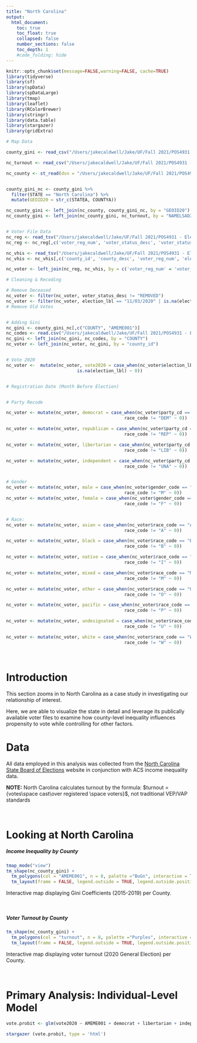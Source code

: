 ```yaml
---
title: "North Carolina"
output:
  html_document:
    toc: true
    toc_float: true
    collapsed: false
    number_sections: false
    toc_depth: 1
    #code_folding: hide
---
```


```r
knitr::opts_chunk$set(message=FALSE,warning=FALSE, cache=TRUE)
library(tidyverse)
library(sf)
library(spData)
library(spDataLarge)
library(tmap)
library(leaflet)
library(RColorBrewer)
library(stringr)
library(data.table)
library(stargazer)
library(gridExtra)
```

```r
# Map Data 

county_gini <- read_csv("/Users/jakecaldwell/Jake/UF/Fall 2021/POS4931 - Election Data Science/Assignments/Project/county_gini.csv")

nc_turnout <- read_csv("/Users/jakecaldwell/Jake/UF/Fall 2021/POS4931 - Election Data Science/Assignments/Project/nc_turnout.csv")

nc_county <- st_read(dsn = "/Users/jakecaldwell/Jake/UF/Fall 2021/POS4931 - Election Data Science/Assignments/Project/nc_county20.shp")


county_gini_nc <- county_gini %>%
  filter(STATE == "North Carolina") %>%
  mutate(GEOID20 = str_c(STATEA, COUNTYA))

nc_county_gini <- left_join(nc_county, county_gini_nc, by = "GEOID20")
nc_county_gini <- left_join(nc_county_gini, nc_turnout, by = "NAMELSAD20")


# Voter File Data
nc_reg <- read_tsv("/Users/jakecaldwell/Jake/UF/Fall 2021/POS4931 - Election Data Science/Assignments/Project/ncvoter_Statewide.txt", n_max = 1000000)
nc_reg <- nc_reg[,c('voter_reg_num', 'voter_status_desc', 'voter_status_reason_desc', 'race_code', 'ethnic_code', 'party_cd', 'gender_code', 'birth_age', 'registr_dt', 'county_id')]

nc_vhis <- read_tsv("/Users/jakecaldwell/Jake/UF/Fall 2021/POS4931 - Election Data Science/Assignments/Project/ncvhis_Statewide.txt", n_max = 1000000)
nc_vhis <- nc_vhis[,c('county_id', 'county_desc', 'voter_reg_num', 'election_lbl')]

nc_voter <- left_join(nc_reg, nc_vhis, by = c('voter_reg_num' = 'voter_reg_num', 'county_id' = 'county_id'))

# Cleaning & Recoding

# Remove Deceased 
nc_voter <- filter(nc_voter, voter_status_desc != "REMOVED")
nc_voter <- filter(nc_voter, election_lbl == "11/03/2020" | is.na(election_lbl))
# Remove Old Votes


# Adding Gini
nc_gini <- county_gini_nc[,c("COUNTY", "AMEME001")]
nc_codes <- read.csv("/Users/jakecaldwell/Jake/UF/Fall 2021/POS4931 - Election Data Science/Assignments/Project/nc_codes.csv")
nc_gini <- left_join(nc_gini, nc_codes, by = "COUNTY")
nc_voter <- left_join(nc_voter, nc_gini, by = "county_id")


# Vote 2020
nc_voter <-  mutate(nc_voter, vote2020 = case_when(nc_voter$election_lbl == "11/03/2020" ~ 1,
                           is.na(election_lbl) ~ 0))


# Registration Date (Month Before Election)


# Party Recode 

nc_voter <- mutate(nc_voter, democrat = case_when(nc_voter$party_cd == "DEM" ~ 1,
                                             race_code != "DEM" ~ 0))

nc_voter <- mutate(nc_voter, republican = case_when(nc_voter$party_cd == "REP" ~ 1,
                                             race_code != "REP" ~ 0))

nc_voter <- mutate(nc_voter, libertarian = case_when(nc_voter$party_cd == "LIB" ~ 1,
                                             race_code != "LIB" ~ 0))

nc_voter <- mutate(nc_voter, independent = case_when(nc_voter$party_cd == "UNA" ~ 1,
                                             race_code != "UNA" ~ 0))


# Gender 
nc_voter <- mutate(nc_voter, male = case_when(nc_voter$gender_code == "M" ~ 1,
                                             race_code != "M" ~ 0))
nc_voter <- mutate(nc_voter, female = case_when(nc_voter$gender_code == "F" ~ 1,
                                             race_code != "F" ~ 0))


# Race:
nc_voter <- mutate(nc_voter, asian = case_when(nc_voter$race_code == "A" ~ 1,
                                             race_code != "A" ~ 0))

nc_voter <- mutate(nc_voter, black = case_when(nc_voter$race_code == "B" ~ 1,
                                             race_code != "B" ~ 0))

nc_voter <- mutate(nc_voter, native = case_when(nc_voter$race_code == "I" ~ 1,
                                             race_code != "I" ~ 0))

nc_voter <- mutate(nc_voter, mixed = case_when(nc_voter$race_code == "M" ~ 1,
                                             race_code != "M" ~ 0))

nc_voter <- mutate(nc_voter, other = case_when(nc_voter$race_code == "O" ~ 1,
                                             race_code != "O" ~ 0))

nc_voter <- mutate(nc_voter, pacific = case_when(nc_voter$race_code == "P" ~ 1,
                                             race_code != "P" ~ 0))

nc_voter <- mutate(nc_voter, undesignated = case_when(nc_voter$race_code == "U" ~ 1,
                                             race_code != "U" ~ 0))

nc_voter <- mutate(nc_voter, white = case_when(nc_voter$race_code == "W" ~ 1,
                                             race_code != "W" ~ 0))
```

<p>&nbsp;</p>

# Introduction

This section zooms in to North Carolina as a case study in investigating our relationship of interest.  

Here, we are able to visualize the state in detail and leverage its publically available voter files to examine how county-level inequality influences propensity to vote while controlling for other factors.

# Data 

All data employed in this analysis was collected from the [North Carolina State Board of Elections](https://www.ncsbe.gov/) website in conjunction with ACS income inequality data.  

**NOTE:** North Carolina calculates turnout by the formula: $turnout = {votes\space cast\over registered \space voters}$, not traditional VEP/VAP standards

<p>&nbsp;</p>

# Looking at North Carolina

##### Income Inequality by County
```r
tmap_mode("view")
tm_shape(nc_county_gini) +
  tm_polygons(col = "AMEME001", n = 8, palette ="BuGn", interactive = TRUE, id = "COUNTY", title = "Gini Coef.", legend.hist = TRUE, legend.is.portrait = FALSE, popup.vars = c("AMEME001")) +
  tm_layout(frame = FALSE, legend.outside = TRUE, legend.outside.position = "bottom") 
```
Interactive map displaying Gini Coefficients (2015-2019) per County.

<p>&nbsp;</p>
##### Voter Turnout by County
```r
tm_shape(nc_county_gini) +
  tm_polygons(col = "turnout", n = 8, palette ="Purples", interactive = TRUE, id = "COUNTY", title = "Voter Turnout (2020 General)", legend.hist = TRUE, legend.is.portrait = FALSE) +
  tm_layout(frame = FALSE, legend.outside = TRUE, legend.outside.position = "bottom") 
```
Interactive map displaying voter turnout (2020 General Election) per County.

<p>&nbsp;</p>
# Primary Analysis: Individual-Level Model
```r

vote.probit <- glm(vote2020 ~ AMEME001 + democrat + libertarian + independent + female + asian + black + native + mixed + other + pacific + undesignated + birth_age, family = binomial(link = "probit"), data = nc_voter, na.action = na.omit)

stargazer (vote.probit, type = 'html')
```

 
